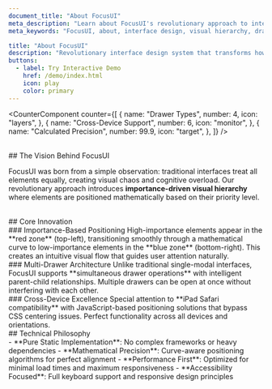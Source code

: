 ```yaml
---
document_title: "About FocusUI"
meta_description: "Learn about FocusUI's revolutionary approach to interface design with importance-driven visual hierarchy."
meta_keywords: "FocusUI, about, interface design, visual hierarchy, drawer system, UI framework"

title: "About FocusUI"
description: "Revolutionary interface design system that transforms how users interact with digital content through importance-driven visual hierarchy and calculated precision."
buttons:
  - label: Try Interactive Demo
    href: /demo/index.html
    icon: play
    color: primary
---
```


<CounterComponent
  counter={[
    {
      name: "Drawer Types",
      number: 4,
      icon: "layers",
    },
    {
      name: "Cross-Device Support",
      number: 6,
      icon: "monitor",
    },
    {
      name: "Calculated Precision",
      number: 99.9,
      icon: "target",
    },
  ]}
/>

<br/>
## The Vision Behind FocusUI
<br/>

FocusUI was born from a simple observation: traditional interfaces treat all elements equally, creating visual chaos and cognitive overload. Our revolutionary approach introduces **importance-driven visual hierarchy** where elements are positioned mathematically based on their priority level.

<br/>
## Core Innovation

<br/>
### Importance-Based Positioning
High-importance elements appear in the **red zone** (top-left), transitioning smoothly through a mathematical curve to low-importance elements in the **blue zone** (bottom-right). This creates an intuitive visual flow that guides user attention naturally.

<br/>
### Multi-Drawer Architecture
Unlike traditional single-modal interfaces, FocusUI supports **simultaneous drawer operations** with intelligent parent-child relationships. Multiple drawers can be open at once without interfering with each other.

<br/>
### Cross-Device Excellence
Special attention to **iPad Safari compatibility** with JavaScript-based positioning solutions that bypass CSS centering issues. Perfect functionality across all devices and orientations.

<br/>
## Technical Philosophy

<br/>
- **Pure Static Implementation**: No complex frameworks or heavy dependencies
- **Mathematical Precision**: Curve-aware positioning algorithms for perfect alignment
- **Performance First**: Optimized for minimal load times and maximum responsiveness
- **Accessibility Focused**: Full keyboard support and responsive design principles
